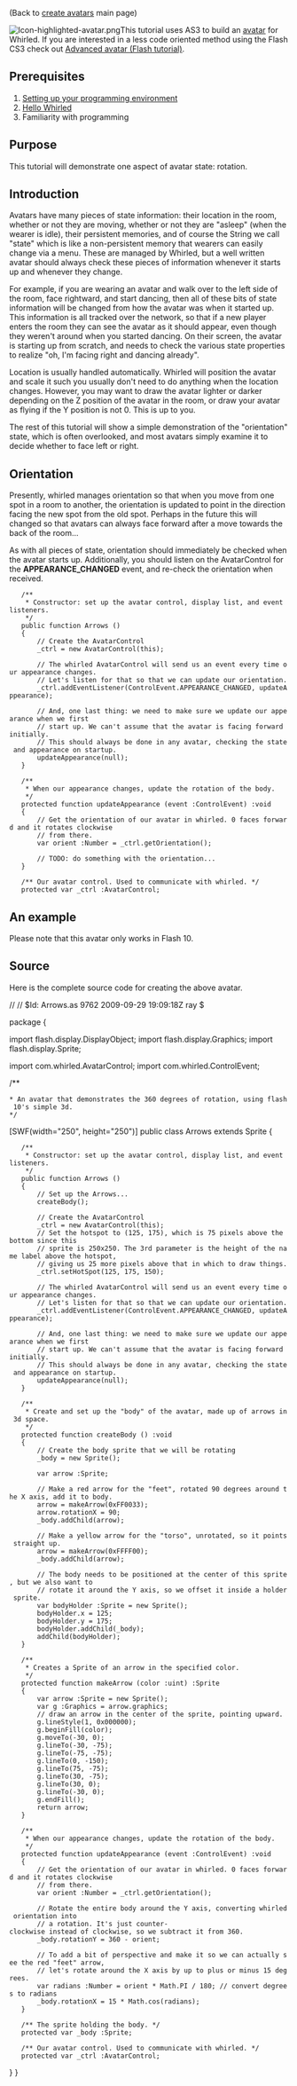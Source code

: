{{Infobox tutorial
|type=ActionScript
|difficulty=Beginner
|description=Learn about orientation.
|requirements=[[Image:Icon-Programming.png|20px]] [[ActionScript 3.0]], Whirled SDK
|other=Next tutorial: [[Advanced avatar (ActionScript tutorial)]]
|item=avatar
}}
(Back to [[create avatars]] main page)

[[Image:Icon-highlighted-avatar.png|left]]This tutorial uses AS3 to build an [[avatar]] for Whirled.  If you are interested in a less code oriented method using the Flash CS3 check out [[Advanced avatar (Flash tutorial)]].
{{clearleft}}

== Prerequisites ==
# [[Setting up your programming environment]]
# [[Hello Whirled]]
# Familiarity with programming

== Purpose ==

This tutorial will demonstrate one aspect of avatar state: rotation.

== Introduction ==

Avatars have many pieces of state information: their location in the room, whether or not they are moving, whether or not they are "asleep" (when the wearer is idle), their persistent memories, and of course the String we call "state" which is like a non-persistent memory that wearers can easily change via a menu. These are managed by Whirled, but a well written avatar should always check these pieces of information whenever it starts up and whenever they change.

For example, if you are wearing an avatar and walk over to the left side of the room, face rightward, and start dancing, then all of these bits of state information will be changed from how the avatar was when it started up. This information is all tracked over the network, so that if a new player enters the room they can see the avatar as it should appear, even though they weren't around when you started dancing. On their screen, the avatar is starting up from scratch, and needs to check the various state properties to realize "oh, I'm facing right and dancing already".

Location is usually handled automatically. Whirled will position the avatar and scale it such you usually don't need to do anything when the location changes. However, you may want to draw the avatar lighter or darker depending on the Z position of the avatar in the room, or draw your avatar as flying if the Y position is not 0. This is up to you.

The rest of this tutorial will show a simple demonstration of the "orientation" state, which is often overlooked, and most avatars simply examine it to decide whether to face left or right.


== Orientation ==

Presently, whirled manages orientation so that when you move from one spot in a room to another, the orientation is updated to point in the direction facing the new spot from the old spot. Perhaps in the future this will changed so that avatars can always face forward after a move towards the back of the room...

As with all pieces of state, orientation should immediately be checked when the avatar starts up. Additionally, you should listen on the AvatarControl for the '''APPEARANCE_CHANGED''' event, and re-check the orientation when received.

<actionscript>
    /**
     * Constructor: set up the avatar control, display list, and event listeners.
     */
    public function Arrows ()
    {
        // Create the AvatarControl
        _ctrl = new AvatarControl(this);

        // The whirled AvatarControl will send us an event every time our appearance changes.
        // Let's listen for that so that we can update our orientation.
        _ctrl.addEventListener(ControlEvent.APPEARANCE_CHANGED, updateAppearance);

        // And, one last thing: we need to make sure we update our appearance when we first
        // start up. We can't assume that the avatar is facing forward initially.
        // This should always be done in any avatar, checking the state and appearance on startup.
        updateAppearance(null);
    }

    /**
     * When our appearance changes, update the rotation of the body.
     */
    protected function updateAppearance (event :ControlEvent) :void
    {
        // Get the orientation of our avatar in whirled. 0 faces forward and it rotates clockwise
        // from there.
        var orient :Number = _ctrl.getOrientation();

        // TODO: do something with the orientation...
    }

    /** Our avatar control. Used to communicate with whirled. */
    protected var _ctrl :AvatarControl;
</actionscript>

== An example ==
Please note that this avatar only works in Flash 10.

{{viewer|http://mediacloud.whirled.com/93015306923284c234fa9c155e47302e003dbf63.swf|name=SDK Tutorial_orientation}}

== Source ==
Here is the complete source code for creating the above avatar.

<actionscript>
//
// $Id: Arrows.as 9762 2009-09-29 19:09:18Z ray $

package {

import flash.display.DisplayObject;
import flash.display.Graphics;
import flash.display.Sprite;

import com.whirled.AvatarControl;
import com.whirled.ControlEvent;

/**
 * An avatar that demonstrates the 360 degrees of rotation, using flash 10's simple 3d.
 */
[SWF(width="250", height="250")]
public class Arrows extends Sprite
{
    /**
     * Constructor: set up the avatar control, display list, and event listeners.
     */
    public function Arrows ()
    {
        // Set up the Arrows...
        createBody();

        // Create the AvatarControl
        _ctrl = new AvatarControl(this);
        // Set the hotspot to (125, 175), which is 75 pixels above the bottom since this
        // sprite is 250x250. The 3rd parameter is the height of the name label above the hotspot,
        // giving us 25 more pixels above that in which to draw things.
        _ctrl.setHotSpot(125, 175, 150);

        // The whirled AvatarControl will send us an event every time our appearance changes.
        // Let's listen for that so that we can update our orientation.
        _ctrl.addEventListener(ControlEvent.APPEARANCE_CHANGED, updateAppearance);

        // And, one last thing: we need to make sure we update our appearance when we first
        // start up. We can't assume that the avatar is facing forward initially.
        // This should always be done in any avatar, checking the state and appearance on startup.
        updateAppearance(null);
    }

    /**
     * Create and set up the "body" of the avatar, made up of arrows in 3d space.
     */
    protected function createBody () :void
    {
        // Create the body sprite that we will be rotating
        _body = new Sprite();

        var arrow :Sprite;

        // Make a red arrow for the "feet", rotated 90 degrees around the X axis, add it to body.
        arrow = makeArrow(0xFF0033);
        arrow.rotationX = 90;
        _body.addChild(arrow);

        // Make a yellow arrow for the "torso", unrotated, so it points straight up.
        arrow = makeArrow(0xFFFF00);
        _body.addChild(arrow);

        // The body needs to be positioned at the center of this sprite, but we also want to
        // rotate it around the Y axis, so we offset it inside a holder sprite.
        var bodyHolder :Sprite = new Sprite();
        bodyHolder.x = 125;
        bodyHolder.y = 175;
        bodyHolder.addChild(_body);
        addChild(bodyHolder);
    }

    /**
     * Creates a Sprite of an arrow in the specified color.
     */
    protected function makeArrow (color :uint) :Sprite
    {
        var arrow :Sprite = new Sprite();
        var g :Graphics = arrow.graphics;
        // draw an arrow in the center of the sprite, pointing upward.
        g.lineStyle(1, 0x000000);
        g.beginFill(color);
        g.moveTo(-30, 0);
        g.lineTo(-30, -75);
        g.lineTo(-75, -75);
        g.lineTo(0, -150);
        g.lineTo(75, -75);
        g.lineTo(30, -75);
        g.lineTo(30, 0);
        g.lineTo(-30, 0);
        g.endFill();
        return arrow;
    }

    /**
     * When our appearance changes, update the rotation of the body.
     */
    protected function updateAppearance (event :ControlEvent) :void
    {
        // Get the orientation of our avatar in whirled. 0 faces forward and it rotates clockwise
        // from there.
        var orient :Number = _ctrl.getOrientation();

        // Rotate the entire body around the Y axis, converting whirled orientation into
        // a rotation. It's just counter-clockwise instead of clockwise, so we subtract it from 360.
        _body.rotationY = 360 - orient;

        // To add a bit of perspective and make it so we can actually see the red "feet" arrow,
        // let's rotate around the X axis by up to plus or minus 15 degrees.
        var radians :Number = orient * Math.PI / 180; // convert degrees to radians
        _body.rotationX = 15 * Math.cos(radians);
    }

    /** The sprite holding the body. */
    protected var _body :Sprite;

    /** Our avatar control. Used to communicate with whirled. */
    protected var _ctrl :AvatarControl;
}
}
</actionscript>